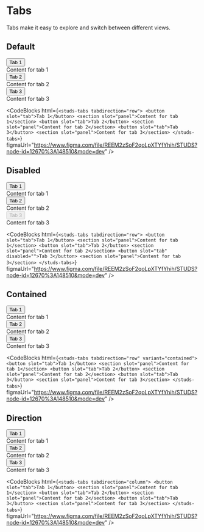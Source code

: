 # Tabs

<HeaderComponent htmlTag="studs-tabs" jsxTag="StudsTabs" version="Since 2.0" status="Stable" />

Tabs make it easy to explore and switch between different views.

## Default
<studs-tabs tabdirection="row">
    <button slot="tab">Tab 1</button>
    <section slot="panel">Content for tab 1</section>
    <button slot="tab">Tab 2</button>
    <section slot="panel">Content for tab 2</section>
    <button slot="tab">Tab 3</button>
    <section slot="panel">Content for tab 3</section>
</studs-tabs>

<CodeBlocks
  html={`
<studs-tabs tabdirection="row">
    <button slot="tab">Tab 1</button>
    <section slot="panel">Content for tab 1</section>
    <button slot="tab">Tab 2</button>
    <section slot="panel">Content for tab 2</section>
    <button slot="tab">Tab 3</button>
    <section slot="panel">Content for tab 3</section>
</studs-tabs>
  `}
  figmaUrl="https://www.figma.com/file/REEM2zSoF2qoLpXTYfYhih/STUDS?node-id=12670%3A148510&mode=dev"
/>


## Disabled

<studs-tabs tabdirection="row">
    <button slot="tab">Tab 1</button>
    <section slot="panel">Content for tab 1</section>
    <button slot="tab">Tab 2</button>
    <section slot="panel">Content for tab 2</section>
    <button slot="tab" disabled="">Tab 3</button>
    <section slot="panel">Content for tab 3</section>
</studs-tabs>

<CodeBlocks
  html={`
<studs-tabs tabdirection="row">
    <button slot="tab">Tab 1</button>
    <section slot="panel">Content for tab 1</section>
    <button slot="tab">Tab 2</button>
    <section slot="panel">Content for tab 2</section>
    <button slot="tab" disabled="">Tab 3</button>
    <section slot="panel">Content for tab 3</section>
</studs-tabs>
  `}
  figmaUrl="https://www.figma.com/file/REEM2zSoF2qoLpXTYfYhih/STUDS?node-id=12670%3A148510&mode=dev"
/>


## Contained

<studs-tabs tabdirection="row" variant="contained">
    <button slot="tab">Tab 1</button>
    <section slot="panel">Content for tab 1</section>
    <button slot="tab">Tab 2</button>
    <section slot="panel">Content for tab 2</section>
    <button slot="tab">Tab 3</button>
    <section slot="panel">Content for tab 3</section>
  </studs-tabs>

<CodeBlocks
  html={`
<studs-tabs tabdirection="row" variant="contained">
    <button slot="tab">Tab 1</button>
    <section slot="panel">Content for tab 1</section>
    <button slot="tab">Tab 2</button>
    <section slot="panel">Content for tab 2</section>
    <button slot="tab">Tab 3</button>
    <section slot="panel">Content for tab 3</section>
  </studs-tabs>
  `}
  figmaUrl="https://www.figma.com/file/REEM2zSoF2qoLpXTYfYhih/STUDS?node-id=12670%3A148510&mode=dev"
/>

## Direction

<studs-tabs tabdirection="column">
    <button slot="tab">Tab 1</button>
    <section slot="panel">Content for tab 1</section>
    <button slot="tab">Tab 2</button>
    <section slot="panel">Content for tab 2</section>
    <button slot="tab">Tab 3</button>
    <section slot="panel">Content for tab 3</section>
  </studs-tabs>

<CodeBlocks
  html={`
<studs-tabs tabdirection="column">
    <button slot="tab">Tab 1</button>
    <section slot="panel">Content for tab 1</section>
    <button slot="tab">Tab 2</button>
    <section slot="panel">Content for tab 2</section>
    <button slot="tab">Tab 3</button>
    <section slot="panel">Content for tab 3</section>
  </studs-tabs>
  `}
  figmaUrl="https://www.figma.com/file/REEM2zSoF2qoLpXTYfYhih/STUDS?node-id=12670%3A148510&mode=dev"
/>